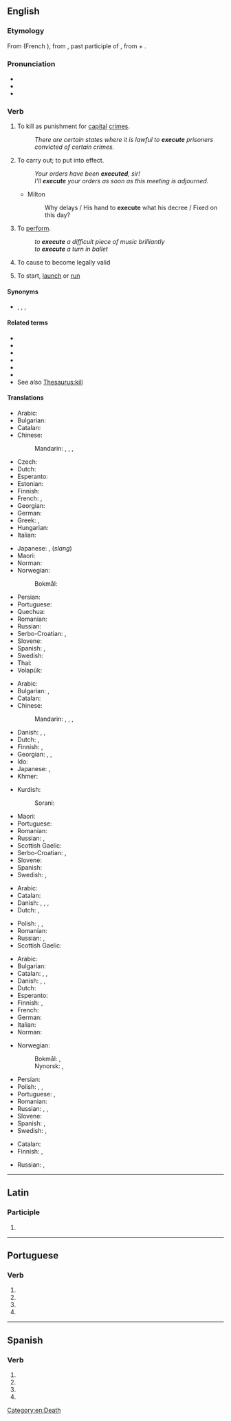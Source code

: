 {{also|exécuté|exécute}}
==English==

===Etymology===
From {{etyl|fro|en}} {{m|fro|executer}} (French {{m|fro|exécuter}}), from {{etyl|la|en}} {{m|la|exsecutus}}, past participle of {{m|la|exsequor}}, from {{m|la|ex-||out}} + {{m|la|sequor||to follow}}.

===Pronunciation===
* {{IPA|/ˈɛksɪˌkjuːt/|lang=en}}
* {{audio|en-us-execute.ogg|Audio (US)|lang=en}}
* {{rhymes|uːt|lang=en}}

===Verb===
{{en-verb|execut}}

# {{lb|en|transitive}} To kill as punishment for [[capital]] [[crime]]s.
#: ''There are certain states where it is lawful to '''execute''' prisoners convicted of certain crimes.''
# {{lb|en|transitive}} To carry out; to put into effect.
#: ''Your orders have been '''executed''', sir!''
#: ''I'll '''execute''' your orders as soon as this meeting is adjourned.''
#* Milton
#*: Why delays / His hand to '''execute''' what his decree / Fixed on this day?
# {{lb|en|transitive}} To [[perform]].
#: ''to '''execute''' a difficult piece of music brilliantly''
#: ''to '''execute''' a turn in ballet''
# {{lb|en|transitive}} To cause to become legally valid
#: {{ux|en|to '''execute''' a contract}}
# {{lb|en|transitive|computing}} To start, [[launch]] or [[run]]
#: {{ux|en|to '''execute''' a program}}

====Synonyms====
* {{sense|computing}} {{l|en|start}}, {{l|en|launch}}, {{l|en|run}}, {{l|en|open}}

====Related terms====
* {{l|en|executable}}
* {{l|en|execution}}
* {{l|en|executioner}}
* {{l|en|executive}}
* {{l|en|executor}}
* {{l|en|executed}}
* See also [[Thesaurus:kill]]

====Translations====
{{trans-top|to kill as punishment}}
* Arabic: {{t|ar|أَعْدَمَ}}
* Bulgarian: {{t|bg|екзекутирам|sc=Cyrl}}
* Catalan: {{t+|ca|executar}}
* Chinese:
*: Mandarin: {{t+|cmn|處決|sc=Hani}}, {{t+|cmn|处决|tr=chǔjué|sc=Hani}}, {{t+|cmn|處死|sc=Hani}}, {{t+|cmn|处死|tr=chǔsǐ|sc=Hani}}
* Czech: {{t+|cs|popravit}}
* Dutch: {{t+|nl|executeren}}
* Esperanto: {{t|eo|ekzekuti}}
* Estonian: {{t|et|hukama}}
* Finnish: {{t+|fi|teloittaa}}
* French: {{t+|fr|exécuter}}, {{t+|fr|mettre à mort}}
* Georgian: {{t|ka|სიკვდილით დასჯა|sc=Geor}}
* German: {{t+|de|hinrichten}}
* Greek: {{t+|el|εκτελώ}}, {{t+|el|θανατώνω}}
* Hungarian: {{t+|hu|kivégez}}
* Italian: {{t+|it|giustiziare}}
{{trans-mid}}
* Japanese: {{t+|ja|処刑|alt=処刑する|tr=shokei suru}}, {{t+|ja|消す|tr=kesu}} (''slang'')
* Maori: {{t|mi|whakamate}}
* Norman: {{t|nrf|exétchuter}}
* Norwegian:
*: Bokmål: {{t+|nb|henrette}}
* Persian: {{t|fa|اعدام کردن|tr=e'dâm kardan|sc=fa-Arab}}
* Portuguese: {{t+|pt|executar}}
* Quechua: {{t|qu|hayratachiy}}
* Romanian: {{t+|ro|executa}}
* Russian: {{t+|ru|казни́ть|impf|pf}}
* Serbo-Croatian: {{t+|sh|smàknuti}}, {{t+|sh|pogùbiti}}
* Slovene: {{t|sl|usmrtiti}}
* Spanish: {{t+|es|ejecutar}}, {{t+|es|ajusticiar}}
* Swedish: {{t+|sv|avrätta}}
* Thai: {{t+|th|ประหาร}}
* Volapük: {{t+|vo|cödetadeidön}}
{{trans-bottom}}

{{trans-top|To start a defined process and run it to completion}}
* Arabic: {{t|ar|ينفذ}}
* Bulgarian: {{t+|bg|изпълнявам|sc=Cyrl}}, {{t+|bg|извършвам|sc=Cyrl}}
* Catalan: {{t+|ca|executar}}
* Chinese:
*: Mandarin: {{t+|cmn|執行|sc=Hani}}, {{t+|cmn|执行|tr=zhíxíng|sc=Hani}}, {{t+|cmn|運行|sc=Hani}}, {{t+|cmn|运行|tr=yùnxíng|sc=Hani}}
* Danish: {{t|da|afvikle}}, {{t|da|udføre}}, {{t|da|eksekvere}}
* Dutch: {{t+|nl|bewerkstelligen}}, {{t+|nl|uitvoeren}}
* Finnish: {{t+|fi|toteuttaa}}, {{t+|fi|panna}} {{t|fi|täytäntöön}}
* Georgian: {{t|ka|შესრულება|sc=Geor}}, {{t|ka|ასრულება|sc=Geor}}, {{t|ka|სისრულეში მოყვანა|sc=Geor}}
* Ido: {{t+|io|exekutar}}
* Japanese: {{t+|ja|実行|tr=jikkō suru|alt=実行する|sc=Jpan}}, {{t+|ja|行う|tr=okonau}}
* Khmer: {{t+|km|ប្រតិបត្តិ|tr=prɑte’bat|sc=Khmr}}
{{trans-mid}}
* Kurdish:
*: Sorani: {{t|ku|بردن به‌ڕێوه‌|sc=ku-Arab}}
* Maori: {{t|mi|whakahaere}}
* Portuguese: {{t+|pt|executar}}
* Romanian: {{t+|ro|executa}}
* Russian: {{t+|ru|исполня́ть|impf}}, {{t+|ru|испо́лнить|pf}}
* Scottish Gaelic: {{t|gd|cuir an gnìomh}}
* Serbo-Croatian: {{t+|sh|izvŕšiti}}, {{t+|sh|pròvesti}}
* Slovene: {{t|sl|izvršiti}}
* Spanish: {{t+|es|ejecutar}}
* Swedish: {{t+|sv|verkställa}}, {{t+|sv|expediera}}
{{trans-bottom}}

{{trans-top|To start a defined process, without regard to whether it runs to completion or not}}
* Arabic: {{t|ar|ينفذ}}
* Catalan: {{t+|ca|executar}}
* Danish: {{t|da|udføre}}, {{t|da|eksekvere}}, {{t|da|starte}}, {{t|da|påbegynde}}
* Dutch: {{t+|nl|bewerkstelligen}}, {{t+|nl|uitvoeren}}
{{trans-mid}}
* Polish: {{t+|pl|uruchomić}}, {{t+|pl|rozpocząć}}, {{t+|pl|zacząć}}
* Romanian: {{t+|ro|executa}}
* Russian: {{t+|ru|выполнять|impf|sc=Cyrl}}, {{t+|ru|исполнять|impf|sc=Cyrl}}
* Scottish Gaelic: {{t|gd|cuir an gnìomh}}
{{trans-bottom}}

{{trans-top|To start, launch or run software}}
* Arabic: {{t|ar|ينفذ}}
* Bulgarian: {{t+|bg|изпълнявам|sc=Cyrl}}
* Catalan: {{t+|ca|executar}}, {{t+|ca|arrancar}}, {{t+|ca|arrencar}}
* Danish: {{t|da|afvikle}}, {{t|da|udføre}}, {{t|da|eksekvere}}
* Dutch: {{t+|nl|uitvoeren}}
* Esperanto: {{t|eo|plenumi}}
* Finnish: {{t+|fi|ajaa}}, {{t+|fi|käynnistää}}
* French: {{t+|fr|exécuter}}
* German: {{t+|de|ausführen}}
* Italian: {{t+|it|lanciare}}
* Norman: {{t|nrf|exétchuter}}
{{trans-mid}}
* Norwegian:
*: Bokmål: {{t+|nb|kjøre}}, {{t|nb|eksekvere}}
*: Nynorsk: {{t|nn|køyre}}, {{t|nn|eksekvere}}
* Persian: {{t+|fa|اجرا|tr=ejrâ|sc=fa-Arab}}
* Polish: {{t+|pl|uruchomić}}, {{t|pl|wystartować}}, {{t+|pl|wykonać}}
* Portuguese: {{t+|pt|executar}}, {{t+|pt|rodar}}
* Romanian: {{t+|ro|executa}}
* Russian: {{t+|ru|прогонять|impf|sc=Cyrl}}, {{t+|ru|выполнять|impf|sc=Cyrl}}, {{t+|ru|запускать|impf|sc=Cyrl}}
* Slovene: {{t|sl|zagnati}}
* Spanish: {{t+|es|ejecutar}}, {{t+|es|arrancar}}
* Swedish: {{t+|sv|exekvera}}, {{t+|sv|köra}}
{{trans-bottom}}

{{trans-top|To sign or otherwise cause a document (especially a contract) to become legally valid}}
* Catalan: {{t+|ca|executar}}
* Finnish: {{t|fi|toimeenpanna}}, {{t|fi|saattaa voimaan}}
{{trans-mid}}
* Russian: {{t+|ru|подписывать|impf|sc=Cyrl}}, {{t+|ru|подписать|pf|sc=Cyrl}}
{{trans-bottom}}

[[Category:en:Death]]

----

==Latin==

===Participle===
{{la-part-form|execūte}}

# {{inflection of|execūtus||voc|m|s|lang=la}}

----

==Portuguese==

===Verb===
{{head|pt|verb form}}

# {{pt-verb form of|executar|ar|subjunctive|present|singular|first}}
# {{pt-verb form of|executar|ar|subjunctive|present|singular|third}}
# {{pt-verb form of|executar|ar|imperative|affirmative|singular|third|}}
# {{pt-verb form of|executar|ar|imperative|negative|singular|third|}}

----

==Spanish==

===Verb===
{{head|es|verb form}}

# {{es-verb form of|executar|ending=-ar|mood=subjunctive|tense=present|number=s|person=1}}
# {{es-verb form of|executar|ending=-ar|mood=subjunctive|tense=present|number=s|person=2|formal=y}}
# {{es-verb form of|executar|ending=-ar|mood=subjunctive|tense=present|number=s|person=3}}
# {{es-verb form of|executar|ending=-ar|mood=imperative|number=s|person=2|formal=y|sense=affirmative}}